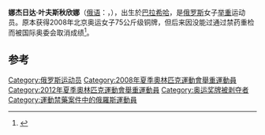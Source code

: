 {{MedalTableTop}}
{{MedalSport| 女子[[舉重|舉重]]}}
{{MedalCountry | {{RUS}} }}
{{MedalCompetition| 世界舉重錦標賽}}
{{MedalSilver| [[2006年世界舉重錦標賽|2006年聖多明尼哥]]| 75公斤級}}
{{MedalBronze| [[2007年世界舉重錦標賽|2007年清邁]]|75公斤級}}
{{MedalBottom}}
'''娜杰日达·叶夫斯秋欣娜'''（[[俄语|俄语]]：'''{{lang|ru|Надежда Александровна Евстюхина}}'''，{{bd|1988年|5月27日|||}}），出生於[[巴拉希哈|巴拉希哈]]，是[[俄罗斯|俄罗斯]]女子[[举重|举重]]运动员。原本获得2008年北京奥运女子75公斤级铜牌，但后来因没能过通过禁药重检而被国际奥委会取消成绩<ref>{{cite web|url=https://www.olympic.org/news/ioc-sanctions-six-athletes-for-failing-anti-doping-tests-at-beijing-2008|title=IOC sanctions six athletes for failing anti-doping tests at Beijing 2008|date=2016-08-31|accessdate=2017-12-07|publisher=IOC|archive-date=2016-12-03|archive-url=https://web.archive.org/web/20161203104031/https://www.olympic.org/news/ioc-sanctions-six-athletes-for-failing-anti-doping-tests-at-beijing-2008|dead-url=no}}</ref>。

== 参考 ==
{{reflist}}

{{Russia-bio-stub}}

{{DEFAULTSORT:Yevstyukhina, Nadezhda}}

[[Category:俄罗斯运动员|Category:俄罗斯运动员]]
[[Category:2008年夏季奧林匹克運動會舉重運動員|Category:2008年夏季奧林匹克運動會舉重運動員]]
[[Category:2012年夏季奧林匹克運動會舉重運動員|Category:2012年夏季奧林匹克運動會舉重運動員]]
[[Category:奥运奖牌被剥夺者|Category:奥运奖牌被剥夺者]]
[[Category:運動禁藥案件中的俄羅斯運動員|Category:運動禁藥案件中的俄羅斯運動員]]